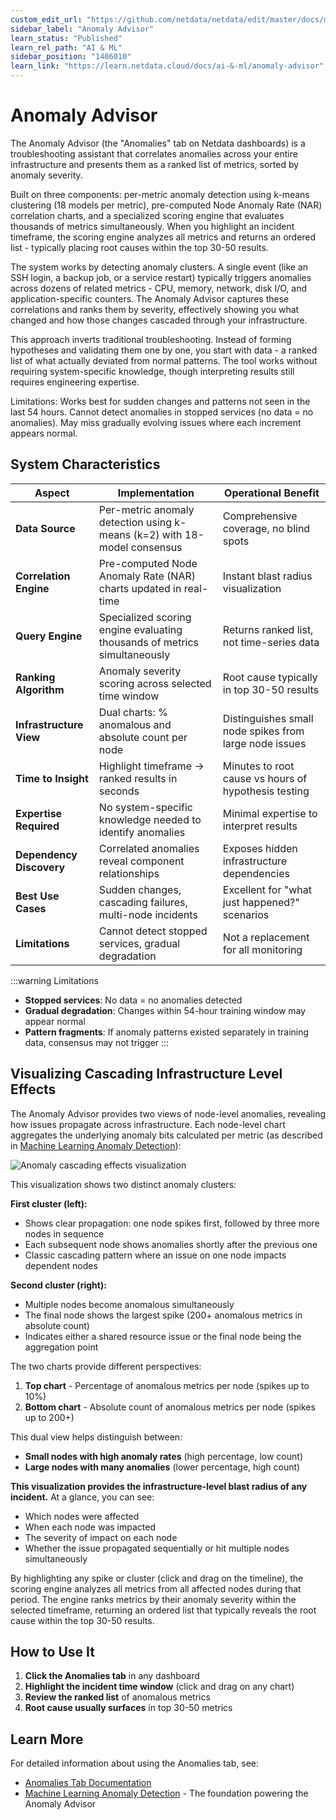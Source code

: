 ```yaml
---
custom_edit_url: "https://github.com/netdata/netdata/edit/master/docs/ml-ai/anomaly-advisor.md"
sidebar_label: "Anomaly Advisor"
learn_status: "Published"
learn_rel_path: "AI & ML"
sidebar_position: "1406010"
learn_link: "https://learn.netdata.cloud/docs/ai-&-ml/anomaly-advisor"
---
```


# Anomaly Advisor

The Anomaly Advisor (the "Anomalies" tab on Netdata dashboards) is a troubleshooting assistant that correlates anomalies across your entire infrastructure and presents them as a ranked list of metrics, sorted by anomaly severity.

Built on three components: per-metric anomaly detection using k-means clustering (18 models per metric), pre-computed Node Anomaly Rate (NAR) correlation charts, and a specialized scoring engine that evaluates thousands of metrics simultaneously. When you highlight an incident timeframe, the scoring engine analyzes all metrics and returns an ordered list - typically placing root causes within the top 30-50 results.

The system works by detecting anomaly clusters. A single event (like an SSH login, a backup job, or a service restart) typically triggers anomalies across dozens of related metrics - CPU, memory, network, disk I/O, and application-specific counters. The Anomaly Advisor captures these correlations and ranks them by severity, effectively showing you what changed and how those changes cascaded through your infrastructure.

This approach inverts traditional troubleshooting. Instead of forming hypotheses and validating them one by one, you start with data - a ranked list of what actually deviated from normal patterns. The tool works without requiring system-specific knowledge, though interpreting results still requires engineering expertise.

Limitations: Works best for sudden changes and patterns not seen in the last 54 hours. Cannot detect anomalies in stopped services (no data = no anomalies). May miss gradually evolving issues where each increment appears normal.

## System Characteristics

| Aspect | Implementation | Operational Benefit |
|--------|----------------|-------------------|
| **Data Source** | Per-metric anomaly detection using k-means (k=2) with 18-model consensus | Comprehensive coverage, no blind spots |
| **Correlation Engine** | Pre-computed Node Anomaly Rate (NAR) charts updated in real-time | Instant blast radius visualization |
| **Query Engine** | Specialized scoring engine evaluating thousands of metrics simultaneously | Returns ranked list, not time-series data |
| **Ranking Algorithm** | Anomaly severity scoring across selected time window | Root cause typically in top 30-50 results |
| **Infrastructure View** | Dual charts: % anomalous and absolute count per node | Distinguishes small node spikes from large node issues |
| **Time to Insight** | Highlight timeframe → ranked results in seconds |Minutes to root cause vs hours of hypothesis testing |
| **Expertise Required** | No system-specific knowledge needed to identify anomalies | Minimal expertise to interpret results |
| **Dependency Discovery** | Correlated anomalies reveal component relationships | Exposes hidden infrastructure dependencies |
| **Best Use Cases** | Sudden changes, cascading failures, multi-node incidents | Excellent for "what just happened?" scenarios |
| **Limitations** | Cannot detect stopped services, gradual degradation | Not a replacement for all monitoring |

:::warning Limitations

- **Stopped services**: No data = no anomalies detected
- **Gradual degradation**: Changes within 54-hour training window may appear normal
- **Pattern fragments**: If anomaly patterns existed separately in training data, consensus may not trigger
:::

## Visualizing Cascading Infrastructure Level Effects

The Anomaly Advisor provides two views of node-level anomalies, revealing how issues propagate across infrastructure. Each node-level chart aggregates the underlying anomaly bits calculated per metric (as described in [Machine Learning Anomaly Detection](/docs/ai-&-ml/ml-anomaly-detection)):

![Anomaly cascading effects visualization](https://github.com/user-attachments/assets/a69b1461-c559-4b22-bb02-045670d84168)

This visualization shows two distinct anomaly clusters:

**First cluster (left):**

- Shows clear propagation: one node spikes first, followed by three more nodes in sequence
- Each subsequent node shows anomalies shortly after the previous one
- Classic cascading pattern where an issue on one node impacts dependent nodes

**Second cluster (right):**

- Multiple nodes become anomalous simultaneously
- The final node shows the largest spike (200+ anomalous metrics in absolute count)
- Indicates either a shared resource issue or the final node being the aggregation point

The two charts provide different perspectives:

1. **Top chart** - Percentage of anomalous metrics per node (spikes up to 10%)
2. **Bottom chart** - Absolute count of anomalous metrics per node (spikes up to 200+)

This dual view helps distinguish between:

- **Small nodes with high anomaly rates** (high percentage, low count)
- **Large nodes with many anomalies** (lower percentage, high count)

**This visualization provides the infrastructure-level blast radius of any incident.** At a glance, you can see:

- Which nodes were affected
- When each node was impacted
- The severity of impact on each node
- Whether the issue propagated sequentially or hit multiple nodes simultaneously

By highlighting any spike or cluster (click and drag on the timeline), the scoring engine analyzes all metrics from all affected nodes during that period. The engine ranks metrics by their anomaly severity within the selected timeframe, returning an ordered list that typically reveals the root cause within the top 30-50 results.

## How to Use It

1. **Click the Anomalies tab** in any dashboard
2. **Highlight the incident time window** (click and drag on any chart)
3. **Review the ranked list** of anomalous metrics
4. **Root cause usually surfaces** in top 30-50 metrics

## Learn More

For detailed information about using the Anomalies tab, see:

- [Anomalies Tab Documentation](/docs/dashboards-and-charts/tabs/anomalies)
- [Machine Learning Anomaly Detection](/docs/ai-&-ml/ml-anomaly-detection) - The foundation powering the Anomaly Advisor
